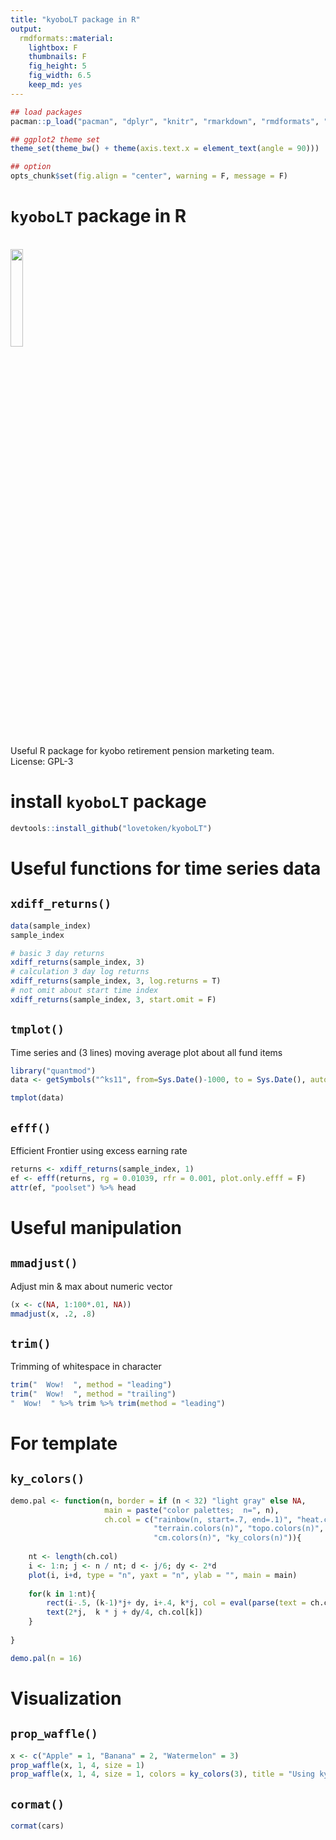 ```yaml
---
title: "kyoboLT package in R"
output:
  rmdformats::material:
    lightbox: F
    thumbnails: F
    fig_height: 5
    fig_width: 6.5
    keep_md: yes
---
```


```r
## load packages
pacman::p_load("pacman", "dplyr", "knitr", "rmarkdown", "rmdformats", "xts", "reshape2", "formattable", "kyoboLT", "ggplot2")

## ggplot2 theme set
theme_set(theme_bw() + theme(axis.text.x = element_text(angle = 90)))

## option
opts_chunk$set(fig.align = "center", warning = F, message = F)
```

# `kyoboLT` package in R 

<br><img src="./image/under-construction-banner.png" width="20%"><br>

Useful R package for kyobo retirement pension marketing team.  
License: GPL-3  

# install `kyoboLT` package

```r
devtools::install_github("lovetoken/kyoboLT")
```

# Useful functions for time series data

## `xdiff_returns()`

```r
data(sample_index)
sample_index

# basic 3 day returns
xdiff_returns(sample_index, 3)
# calculation 3 day log returns
xdiff_returns(sample_index, 3, log.returns = T)
# not omit about start time index
xdiff_returns(sample_index, 3, start.omit = F)
```

## `tmplot()`

Time series and (3 lines) moving average plot about all fund items

```r
library("quantmod")
data <- getSymbols("^ks11", from=Sys.Date()-1000, to = Sys.Date(), auto.assign = F)

tmplot(data)
```

## `efff()`

Efficient Frontier using excess earning rate

```r
returns <- xdiff_returns(sample_index, 1)
ef <- efff(returns, rg = 0.01039, rfr = 0.001, plot.only.efff = F)
attr(ef, "poolset") %>% head
```

# Useful manipulation

## `mmadjust()`

Adjust min & max about numeric vector

```r
(x <- c(NA, 1:100*.01, NA))
mmadjust(x, .2, .8)
```

## `trim()`

Trimming of whitespace in character

```r
trim("  Wow!  ", method = "leading")
trim("  Wow!  ", method = "trailing")
"  Wow!  " %>% trim %>% trim(method = "leading")
```

# For template

## `ky_colors()`

```r
demo.pal <- function(n, border = if (n < 32) "light gray" else NA,
                     main = paste("color palettes;  n=", n),
                     ch.col = c("rainbow(n, start=.7, end=.1)", "heat.colors(n)",
                                "terrain.colors(n)", "topo.colors(n)", 
                                "cm.colors(n)", "ky_colors(n)")){
  
    nt <- length(ch.col)
    i <- 1:n; j <- n / nt; d <- j/6; dy <- 2*d
    plot(i, i+d, type = "n", yaxt = "n", ylab = "", main = main)
    
    for(k in 1:nt){
        rect(i-.5, (k-1)*j+ dy, i+.4, k*j, col = eval(parse(text = ch.col[k])), border = border)
        text(2*j,  k * j + dy/4, ch.col[k])
    }
    
}

demo.pal(n = 16)
```

# Visualization

## `prop_waffle()`

```r
x <- c("Apple" = 1, "Banana" = 2, "Watermelon" = 3)
prop_waffle(x, 1, 4, size = 1)
prop_waffle(x, 1, 4, size = 1, colors = ky_colors(3), title = "Using ky_colors() Palettes")
```

## `cormat()`

```r
cormat(cars)
```

